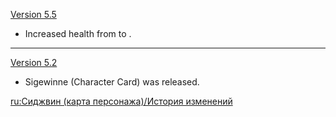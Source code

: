 {{Change History/Header}}
[[Version 5.5]]
* Increased health from {{TCG Health|10}} to {{TCG Health|12}}.
----
[[Version 5.2]]
* Sigewinne (Character Card) was released.
<noinclude>
[[ru:Сиджвин (карта персонажа)/История изменений]]
</noinclude>